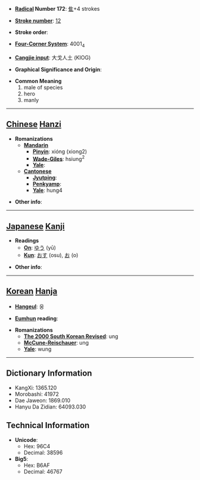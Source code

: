 * '''[[Wiktionary:Chinese radical index| Radical]] Number 172''': [[Wiktionary:Chinese radical index 隹|隹]]+4 strokes

* '''[[Wiktionary:Chinese total strokes index|Stroke number]]''': [[Wiktionary:Chinese total strokes index 12|12]]

* '''Stroke order''': 

* '''[[Wiktionary:Chinese four corner index|Four-Corner System]]''': 4001<sub>4</sub>

* '''[[Wiktionary:Chinese Cangjie index|Cangjie input]]''': 大戈人土 (KIOG)

* '''Graphical Significance and Origin''': 

* '''Common Meaning'''
*#male of species
*# hero
*# manly


----

== [[Chinese]] [[Hanzi]] ==

* '''Romanizations'''
** '''[[Mandarin]]'''
*** '''[[Pinyin]]''': xióng (xiong2)
*** '''[[Wade-Giles]]''': hsiung<sup>2</sup>
*** '''[[Yale]]''': 
** '''[[Cantonese]]'''
*** '''[[Jyutping]]''':
*** '''[[Penkyamp]]''': 
*** '''[[Yale]]''': hung4

* '''Other info''': 

----

== [[Japanese]] [[Kanji]] ==

* '''Readings'''
** '''[[On]]''': [[ゆう]] (yū)
** '''[[Kun]]''': [[おす]] (osu), [[お]] (o)

* '''Other info''':  

----

== [[Korean]] [[Hanja]] ==

* '''[[Hangeul]]''': 웅

* '''[[Eumhun]] reading''': 

* '''Romanizations'''
** '''[[The 2000 South Korean Revised Romanization|The 2000 South Korean Revised]]''': ung
** '''[[McCune-Reischauer]]''': ung
** '''[[Yale]]''': wung

----

== Dictionary Information ==

* KangXi: 1365.120
* Morobashi: 41972
* Dae Jaweon: 1869.010
* Hanyu Da Zidian: 64093.030

== Technical Information ==

* '''Unicode''':
** Hex: 96C4
** Decimal: 38596
* '''Big5''':
** Hex: B6AF
** Decimal: 46767